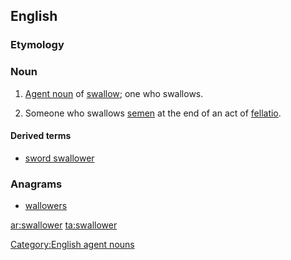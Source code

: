 ==English==

===Etymology===
{{suffix|en|swallow|er}}

===Noun===
{{en-noun}}

# [[agent noun|Agent noun]] of [[swallow]]; one who swallows.
# {{lb|en|vulgar|slang}} Someone who swallows [[semen]] at the end of an act of [[fellatio]].

====Derived terms====
* [[sword swallower]]

===Anagrams===
* [[wallowers#English|wallowers]]

[[Category:English agent nouns]]

[[ar:swallower]]
[[ta:swallower]]